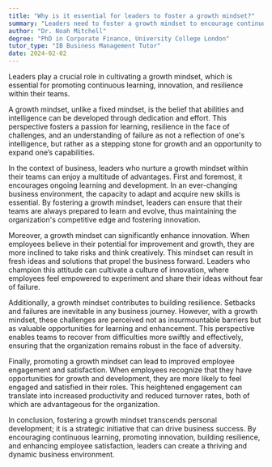 ```yaml
---
title: "Why is it essential for leaders to foster a growth mindset?"
summary: "Leaders need to foster a growth mindset to encourage continuous learning, innovation, and resilience within their teams."
author: "Dr. Noah Mitchell"
degree: "PhD in Corporate Finance, University College London"
tutor_type: "IB Business Management Tutor"
date: 2024-02-02
---
```


Leaders play a crucial role in cultivating a growth mindset, which is essential for promoting continuous learning, innovation, and resilience within their teams.

A growth mindset, unlike a fixed mindset, is the belief that abilities and intelligence can be developed through dedication and effort. This perspective fosters a passion for learning, resilience in the face of challenges, and an understanding of failure as not a reflection of one's intelligence, but rather as a stepping stone for growth and an opportunity to expand one’s capabilities.

In the context of business, leaders who nurture a growth mindset within their teams can enjoy a multitude of advantages. First and foremost, it encourages ongoing learning and development. In an ever-changing business environment, the capacity to adapt and acquire new skills is essential. By fostering a growth mindset, leaders can ensure that their teams are always prepared to learn and evolve, thus maintaining the organization's competitive edge and fostering innovation.

Moreover, a growth mindset can significantly enhance innovation. When employees believe in their potential for improvement and growth, they are more inclined to take risks and think creatively. This mindset can result in fresh ideas and solutions that propel the business forward. Leaders who champion this attitude can cultivate a culture of innovation, where employees feel empowered to experiment and share their ideas without fear of failure.

Additionally, a growth mindset contributes to building resilience. Setbacks and failures are inevitable in any business journey. However, with a growth mindset, these challenges are perceived not as insurmountable barriers but as valuable opportunities for learning and enhancement. This perspective enables teams to recover from difficulties more swiftly and effectively, ensuring that the organization remains robust in the face of adversity.

Finally, promoting a growth mindset can lead to improved employee engagement and satisfaction. When employees recognize that they have opportunities for growth and development, they are more likely to feel engaged and satisfied in their roles. This heightened engagement can translate into increased productivity and reduced turnover rates, both of which are advantageous for the organization.

In conclusion, fostering a growth mindset transcends personal development; it is a strategic initiative that can drive business success. By encouraging continuous learning, promoting innovation, building resilience, and enhancing employee satisfaction, leaders can create a thriving and dynamic business environment.
    